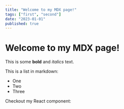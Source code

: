 ```yaml
---
title: "Welcome to my MDX page!"
tags: ["first", "second"]
date: "2023-01-01"
published: true
---
```

# Welcome to my MDX page!
 
This is some **bold** and _italics_ text.
 
This is a list in markdown:
 
- One
- Two
- Three
 
Checkout my React component:
 
